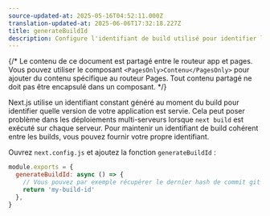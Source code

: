 ```yaml
---
source-updated-at: 2025-05-16T04:52:11.000Z
translation-updated-at: 2025-06-06T17:32:18.227Z
title: generateBuildId
description: Configure l'identifiant de build utilisé pour identifier la version actuelle de votre application en cours de service.
---
```


{/* Le contenu de ce document est partagé entre le routeur app et pages. Vous pouvez utiliser le composant `<PagesOnly>Contenu</PagesOnly>` pour ajouter du contenu spécifique au routeur Pages. Tout contenu partagé ne doit pas être encapsulé dans un composant. */}

Next.js utilise un identifiant constant généré au moment du build pour identifier quelle version de votre application est servie. Cela peut poser problème dans les déploiements multi-serveurs lorsque `next build` est exécuté sur chaque serveur. Pour maintenir un identifiant de build cohérent entre les builds, vous pouvez fournir votre propre identifiant.

Ouvrez `next.config.js` et ajoutez la fonction `generateBuildId` :

```js filename="next.config.js"
module.exports = {
  generateBuildId: async () => {
    // Vous pouvez par exemple récupérer le dernier hash de commit git ici
    return 'my-build-id'
  },
}
```
